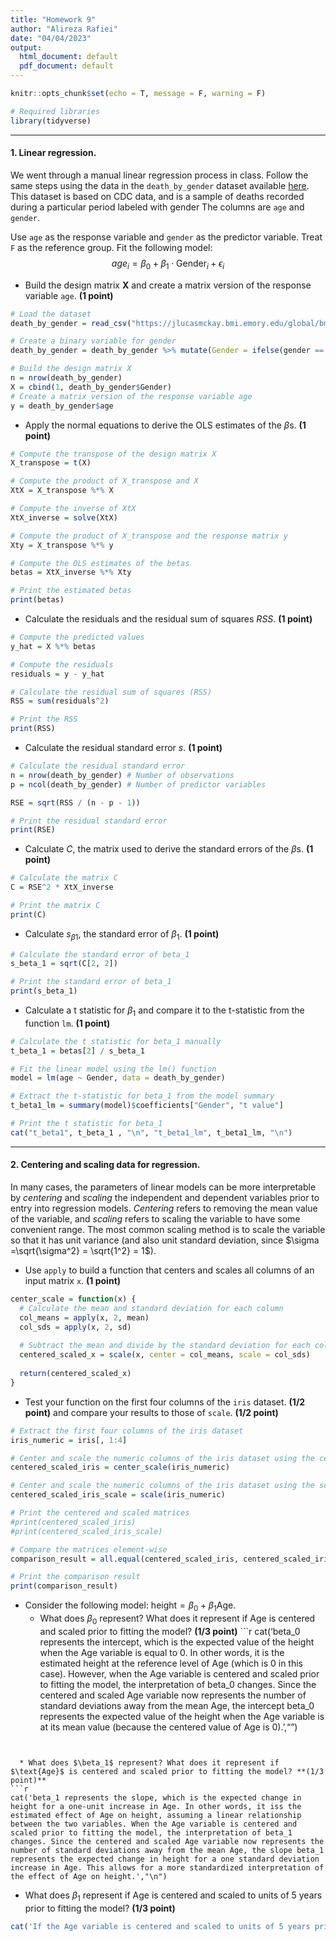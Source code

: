 ---
title: "Homework 9"
author: "Alireza Rafiei"
date: "04/04/2023"
output: 
  html_document: default
  pdf_document: default
---

```{r setup, include=FALSE}
knitr::opts_chunk$set(echo = T, message = F, warning = F)
```

```{r}
# Required libraries
library(tidyverse)
```

***
#### 1. Linear regression.

We went through a manual linear regression process in class. Follow the same steps using the data in the `death_by_gender` dataset available [here](https://jlucasmckay.bmi.emory.edu/global/bmi510/death_by_gender.csv). This dataset is based on CDC data, and is a sample of deaths recorded during a particular period labeled with gender The columns are `age` and `gender`.

Use `age` as the response variable and `gender` as the predictor variable.
Treat `F` as the reference group. Fit the following model:
$$
age_i=\beta_0+\beta_1\cdot\text{Gender}_i+\epsilon_i
$$

* Build the design matrix $\mathbf{X}$ and create a matrix version of the response variable `age`. **(1 point)**
```{r}
# Load the dataset
death_by_gender = read_csv("https://jlucasmckay.bmi.emory.edu/global/bmi510/death_by_gender.csv", show_col_types = FALSE)

# Create a binary variable for gender
death_by_gender = death_by_gender %>% mutate(Gender = ifelse(gender == "M", 1, 0))

# Build the design matrix X
n = nrow(death_by_gender)
X = cbind(1, death_by_gender$Gender)
# Create a matrix version of the response variable age
y = death_by_gender$age

```


* Apply the normal equations to derive the OLS estimates of the $\beta$s. **(1 point)**
```{r}
# Compute the transpose of the design matrix X
X_transpose = t(X)

# Compute the product of X_transpose and X
XtX = X_transpose %*% X

# Compute the inverse of XtX
XtX_inverse = solve(XtX)

# Compute the product of X_transpose and the response matrix y
Xty = X_transpose %*% y

# Compute the OLS estimates of the betas
betas = XtX_inverse %*% Xty

# Print the estimated betas
print(betas)

```


* Calculate the residuals and the residual sum of squares $RSS$. **(1 point)**
```{r}
# Compute the predicted values
y_hat = X %*% betas

# Compute the residuals
residuals = y - y_hat

# Calculate the residual sum of squares (RSS)
RSS = sum(residuals^2)

# Print the RSS
print(RSS)

```

* Calculate the residual standard error $s$. **(1 point)**
```{r}
# Calculate the residual standard error
n = nrow(death_by_gender) # Number of observations
p = ncol(death_by_gender) # Number of predictor variables

RSE = sqrt(RSS / (n - p - 1))

# Print the residual standard error
print(RSE)

```


* Calculate $C$, the matrix used to derive the standard errors of the $\beta$s. **(1 point)**
```{r}
# Calculate the matrix C
C = RSE^2 * XtX_inverse

# Print the matrix C
print(C)

```


* Calculate $s_{\beta 1}$, the standard error of $\beta_1$. **(1 point)**
```{r}
# Calculate the standard error of beta_1
s_beta_1 = sqrt(C[2, 2])

# Print the standard error of beta_1
print(s_beta_1)

```


* Calculate a t statistic for $\beta_1$ and compare it to the t-statistic from the function `lm`. **(1 point)**
```{r}
# Calculate the t statistic for beta_1 manually
t_beta_1 = betas[2] / s_beta_1

# Fit the linear model using the lm() function
model = lm(age ~ Gender, data = death_by_gender)

# Extract the t-statistic for beta_1 from the model summary
t_beta1_lm = summary(model)$coefficients["Gender", "t value"]

# Print the t statistic for beta_1
cat("t_beta1", t_beta_1 , "\n", "t_beta1_lm", t_beta1_lm, "\n")

```


***
#### 2. Centering and scaling data for regression.

In many cases, the parameters of linear models can be more interpretable by *centering* and *scaling* the independent and dependent variables prior to entry into regression models. *Centering* refers to removing the mean value of the variable, and *scaling* refers to scaling the variable to have some convenient range. The most common scaling method is to scale the variable so that it has unit variance (and also unit standard deviation, since $\sigma =\sqrt{\sigma^2} = \sqrt{1^2} = 1$).

* Use `apply` to build a function that centers and scales all columns of an input matrix `x`. **(1 point)**
```{r}
center_scale = function(x) {
  # Calculate the mean and standard deviation for each column
  col_means = apply(x, 2, mean)
  col_sds = apply(x, 2, sd)
  
  # Subtract the mean and divide by the standard deviation for each column
  centered_scaled_x = scale(x, center = col_means, scale = col_sds)
  
  return(centered_scaled_x)
}

```


* Test your function on the first four columns of the `iris` dataset. **(1/2 point)** and compare your results to those of `scale`. **(1/2 point)**
```{r}
# Extract the first four columns of the iris dataset
iris_numeric = iris[, 1:4]

# Center and scale the numeric columns of the iris dataset using the center_scale function
centered_scaled_iris = center_scale(iris_numeric)

# Center and scale the numeric columns of the iris dataset using the scale function
centered_scaled_iris_scale = scale(iris_numeric)

# Print the centered and scaled matrices
#print(centered_scaled_iris)
#print(centered_scaled_iris_scale)

# Compare the matrices element-wise
comparison_result = all.equal(centered_scaled_iris, centered_scaled_iris_scale)

# Print the comparison result
print(comparison_result)

```


* Consider the following model: $\text{height}=\beta_0+\beta_1\text{Age}$.
  * What does $\beta_0$ represent? What does it represent if $\text{Age}$ is centered and scaled prior to fitting the model? **(1/3 point)**
```{r}
cat('beta_0 represents the intercept, which is the expected value of the height when the Age variable is equal to 0. In other words, it is the estimated height at the reference level of Age (which is 0 in this case). However, when the Age variable is centered and scaled prior to fitting the model, the interpretation of beta_0 changes. Since the centered and scaled Age variable now represents the number of standard deviations away from the mean Age, the intercept beta_0 represents the expected value of the height when the Age variable is at its mean value (because the centered value of Age is 0).',"\n")

```


  * What does $\beta_1$ represent? What does it represent if $\text{Age}$ is centered and scaled prior to fitting the model? **(1/3 point)**
```{r}
cat('beta_1 represents the slope, which is the expected change in height for a one-unit increase in Age. In other words, it iss the estimated effect of Age on height, assuming a linear relationship between the two variables. When the Age variable is centered and scaled prior to fitting the model, the interpretation of beta_1 changes. Since the centered and scaled Age variable now represents the number of standard deviations away from the mean Age, the slope beta_1 represents the expected change in height for a one standard deviation increase in Age. This allows for a more standardized interpretation of the effect of Age on height.',"\n")

```


  * What does $\beta_1$ represent if $\text{Age}$ is centered and scaled to units of 5 years prior to fitting the model? **(1/3 point)**
```{r}
cat('If the Age variable is centered and scaled to units of 5 years prior to fitting the model, the interpretation of beta_1 adjusts accordingly. In this case, the centered and scaled Age variable represents the number of 5-year increments away from the mean Age. So, in the model beta_1 represents the expected change in height for a 5-year increase in Age. In other words, it is the estimated effect of a 5-year increase in Age on height, assuming a linear relationship between the two variables.',"\n")

```

